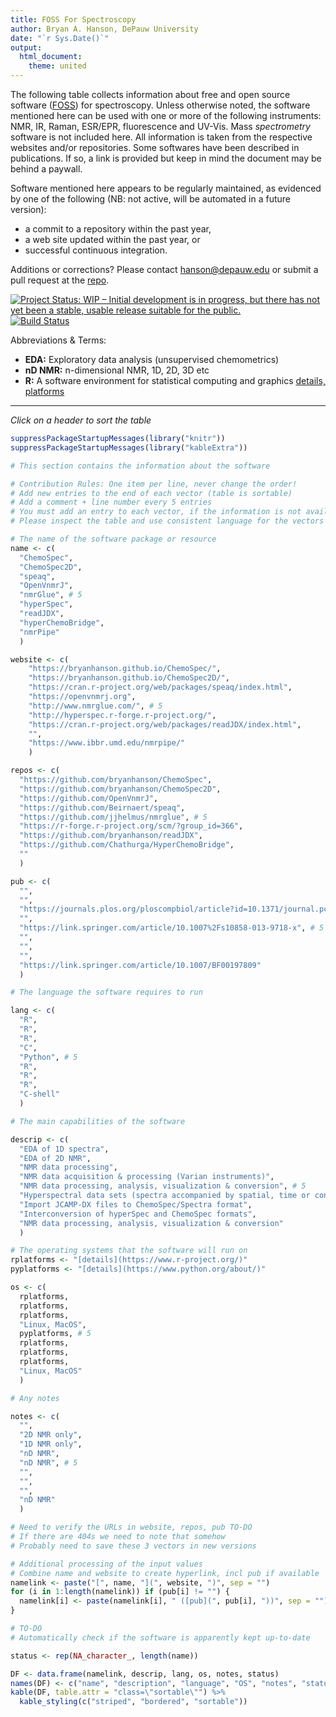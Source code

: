 ```yaml
---
title: FOSS For Spectroscopy
author: Bryan A. Hanson, DePauw University
date: "`r Sys.Date()`"
output:
  html_document:
    theme: united
---
```


<!-- See https://kryogenix.org/code/browser/sorttable/ -->
<script src="sorttable.js"></script>

The following table collects information about free and open source software ([FOSS](https://en.wikipedia.org/wiki/Free_and_open-source_software)) for spectroscopy.  Unless otherwise noted, the software mentioned here can be used with one or more of the following instruments: NMR, IR, Raman, ESR/EPR, fluorescence and UV-Vis.  Mass *spectrometry* software is not included here.  All information is taken from the respective websites and/or repositories.  Some softwares have been described in publications.  If so, a link is provided but keep in mind the document may be behind a paywall.

Software mentioned here appears to be regularly maintained, as evidenced by one of the following (NB: not active, will be automated in a future version):

* a commit to a repository within the past year,
* a web site updated within the past year, or
* successful continuous integration.

Additions or corrections?  Please contact [hanson@depauw.edu](mailto:hanson@depauw.edu) or submit a pull request at the [repo](https://github.com/bryanhanson/FOSS4Spectroscopy).

[![Project Status: WIP – Initial development is in progress, but there has not yet been a stable, usable release suitable for the public.](https://www.repostatus.org/badges/latest/wip.svg)](https://www.repostatus.org/#wip)
[![Build Status](https://travis-ci.com/bryanhanson/FOSS4Spectroscopy.svg?branch=master)](https://travis-ci.com/bryanhanson/FOSS4Spectroscopy)

Abbreviations & Terms:

* __EDA:__ Exploratory data analysis (unsupervised chemometrics)
* __nD NMR:__ n-dimensional NMR, 1D, 2D, 3D etc
* __R:__ A software environment for statistical computing and graphics [details, platforms](https://www.r-project.org/)

<hr>

*Click on a header to sort the table*

```r
suppressPackageStartupMessages(library("knitr"))
suppressPackageStartupMessages(library("kableExtra"))
```

```r
# This section contains the information about the software

# Contribution Rules: One item per line, never change the order!
# Add new entries to the end of each vector (table is sortable)
# Add a comment + line number every 5 entries
# You must add an entry to each vector, if the information is not available please add an empty string: ""
# Please inspect the table and use consistent language for the vectors lang, descrip, os, notes.  This keeps the sort working well.

# The name of the software package or resource
name <- c(
  "ChemoSpec",
  "ChemoSpec2D",
  "speaq",
  "OpenVnmrJ",
  "nmrGlue", # 5
  "hyperSpec",
  "readJDX",
  "hyperChemoBridge",
  "nmrPipe"
  )

website <- c(
    "https://bryanhanson.github.io/ChemoSpec/",
    "https://bryanhanson.github.io/ChemoSpec2D/",
    "https://cran.r-project.org/web/packages/speaq/index.html",
    "https://openvnmrj.org",
    "http://www.nmrglue.com/", # 5
    "http://hyperspec.r-forge.r-project.org/",
    "https://cran.r-project.org/web/packages/readJDX/index.html",
    "",
    "https://www.ibbr.umd.edu/nmrpipe/"
    )

repos <- c(
  "https://github.com/bryanhanson/ChemoSpec",
  "https://github.com/bryanhanson/ChemoSpec2D",
  "https://github.com/OpenVnmrJ",
  "https://github.com/Beirnaert/speaq",
  "https://github.com/jjhelmus/nmrglue", # 5
  "https://r-forge.r-project.org/scm/?group_id=366",
  "https://github.com/bryanhanson/readJDX",
  "https://github.com/Chathurga/HyperChemoBridge",
  ""
  )

pub <- c(
  "",
  "",
  "https://journals.plos.org/ploscompbiol/article?id=10.1371/journal.pcbi.1006018",
  "",
  "https://link.springer.com/article/10.1007%2Fs10858-013-9718-x", # 5
  "",
  "",
  "",
  "https://link.springer.com/article/10.1007/BF00197809"
  )

# The language the software requires to run

lang <- c(
  "R",
  "R",
  "R",
  "C",
  "Python", # 5
  "R",
  "R",
  "R",
  "C-shell"
  )

# The main capabilities of the software

descrip <- c(
  "EDA of 1D spectra",
  "EDA of 2D NMR",
  "NMR data processing",
  "NMR data acquisition & processing (Varian instruments)",
  "NMR data processing, analysis, visualization & conversion", # 5
  "Hyperspectral data sets (spectra accompanied by spatial, time or concentration information)",
  "Import JCAMP-DX files to ChemoSpec/Spectra format",
  "Interconversion of hyperSpec and ChemoSpec formats",
  "NMR data processing, analysis, visualization & conversion"
  )

# The operating systems that the software will run on
rplatforms <- "[details](https://www.r-project.org/)"
pyplatforms <- "[details](https://www.python.org/about/)"

os <- c(
  rplatforms,
  rplatforms,
  rplatforms,
  "Linux, MacOS",
  pyplatforms, # 5
  rplatforms,
  rplatforms,
  rplatforms,
  "Linux, MacOS"
  )

# Any notes

notes <- c(
  "",
  "2D NMR only",
  "1D NMR only",
  "nD NMR",
  "nD NMR", # 5
  "",
  "",
  "",
  "nD NMR"
  )


```

<!-- If you are just adding a new resource, you don't need to edit below here. -->

```r
# Need to verify the URLs in website, repos, pub TO-DO
# If there are 404s we need to note that somehow
# Probably need to save these 3 vectors in new versions
```

```r
# Additional processing of the input values
# Combine name and website to create hyperlink, incl pub if available
namelink <- paste("[", name, "](", website, ")", sep = "")
for (i in 1:length(namelink)) if (pub[i] != "") {
  namelink[i] <- paste(namelink[i], " ([pub](", pub[i], "))", sep = "")
}
```

```r
# TO-DO
# Automatically check if the software is apparently kept up-to-date

status <- rep(NA_character_, length(name))

```


```r
DF <- data.frame(namelink, descrip, lang, os, notes, status)
names(DF) <- c("name", "description", "language", "OS", "notes", "status")
kable(DF, table.attr = "class=\"sortable\"") %>%
  kable_styling(c("striped", "bordered", "sortable"))
```
